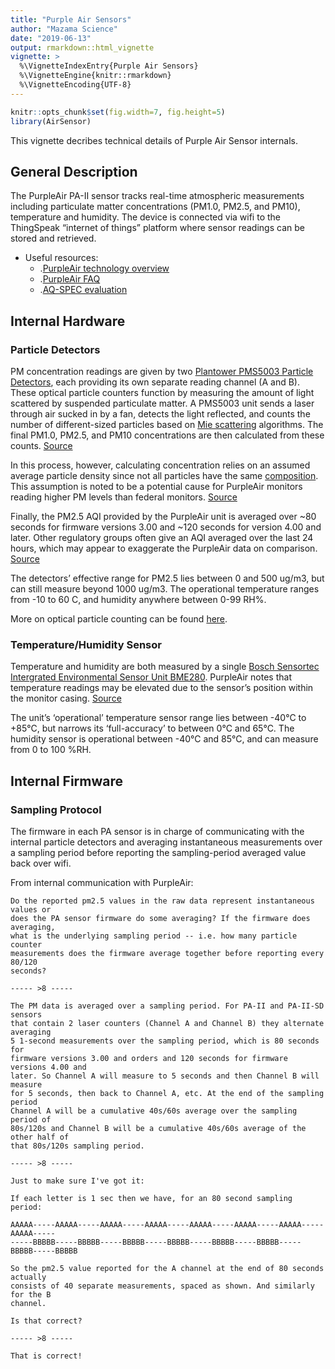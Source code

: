 ```yaml
---
title: "Purple Air Sensors"
author: "Mazama Science"
date: "2019-06-13"
output: rmarkdown::html_vignette
vignette: >
  %\VignetteIndexEntry{Purple Air Sensors}
  %\VignetteEngine{knitr::rmarkdown}
  %\VignetteEncoding{UTF-8}
---
```


```r
knitr::opts_chunk$set(fig.width=7, fig.height=5)
library(AirSensor)
```

This vignette decribes technical details of Purple Air Sensor internals.

## General Description

The PurpleAir PA-II sensor tracks real-time atmospheric measurements including 
particulate matter concentrations (PM1.0, PM2.5, and PM10), temperature and 
humidity. The device is connected via wifi to the ThingSpeak 
"internet of things" platform where sensor readings can be stored and retrieved.

* Useful resources:
  + .[PurpleAir technology overview](https://www2.purpleair.com/pages/technology)
  + .[PurpleAir FAQ](https://www2.purpleair.com/community/faq)
  + .[AQ-SPEC evaluation](https://www.aqmd.gov/aq-spec/product/purpleair-pa-ii)


## Internal Hardware

### Particle Detectors

PM concentration readings are given by two
[Plantower PMS5003 Particle Detectors](http://www.aqmd.gov/docs/default-source/aq-spec/resources-page/plantower-pms5003-manual_v2-3.pdf),
each providing its own separate reading channel (A and B). These optical 
particle counters function by measuring the amount of light scattered by
suspended particulate matter. A PMS5003 unit sends a laser through air sucked in
by a fan, detects the light reflected, and counts the number of different-sized 
particles based on 
[Mie scattering](https://en.wikipedia.org/wiki/Mie_scattering) algorithms. 
The final PM1.0, PM2.5, and PM10 concentrations are then calculated from these 
counts.
[Source](https://www2.purpleair.com/community/faq#!hc-how-do-laser-particle-counters-work)

In this process, however, calculating concentration relies on an assumed 
average particle density since not all particles have the same 
[composition](https://en.wikipedia.org/wiki/Particulates#Composition). 
This assumption is noted to be a potential cause for PurpleAir monitors reading 
higher PM levels than federal monitors.
[Source](https://www2.purpleair.com/community/faq#!hc-how-do-purpleair-sensors-compare-to-regulatory-particulate-matter-sensors)

Finally, the PM2.5 AQI provided by the PurpleAir unit is averaged over ~80
seconds for firmware versions 3.00 and ~120 seconds for version 4.00 and later.
Other regulatory groups often give an AQI averaged over the last 24 hours, which
may appear to exaggerate the PurpleAir data on comparison. 
[Source](https://www2.purpleair.com/community/faq#!hc-how-do-purpleair-sensors-compare-to-regulatory-particulate-matter-sensors)

The detectors' effective range for PM2.5 lies between 0 and 500 ug/m3, but can 
still measure beyond 1000 ug/m3. The operational temperature ranges
from -10 to 60 C, and humidity anywhere between 0-99 RH%.

More on optical particle counting can be found 
[here](http://www.cas.manchester.ac.uk/restools/instruments/aerosol/opc/).

### Temperature/Humidity Sensor

Temperature and humidity are both measured by a single 
[Bosch Sensortec Intergrated Environmental Sensor Unit BME280](https://ae-bst.resource.bosch.com/media/_tech/media/datasheets/BST-BME280-DS002.pdf).
PurpleAir notes that temperature readings may be elevated due to the sensor's 
position within the monitor casing. 
[Source](https://www2.purpleair.com/pages/technology)

The unit's 'operational' temperature sensor range lies between -40°C to +85°C, 
but narrows its 'full-accuracy' to between 0°C and 65°C. The humidity sensor is 
operational between -40°C and 85°C, and can measure from 0 to 100 %RH.

## Internal Firmware

### Sampling Protocol

The firmware in each PA sensor is in charge of communicating with the internal
particle detectors and averaging instantaneous measurements over a sampling
period before reporting the sampling-period averaged value back over wifi.

From internal communication with PurpleAir:

```
Do the reported pm2.5 values in the raw data represent instantaneous values or 
does the PA sensor firmware do some averaging? If the firmware does averaging, 
what is the underlying sampling period -- i.e. how many particle counter
measurements does the firmware average together before reporting every 80/120 
seconds?

----- >8 -----

The PM data is averaged over a sampling period. For PA-II and PA-II-SD sensors
that contain 2 laser counters (Channel A and Channel B) they alternate averaging
5 1-second measurements over the sampling period, which is 80 seconds for
firmware versions 3.00 and orders and 120 seconds for firmware versions 4.00 and
later. So Channel A will measure to 5 seconds and then Channel B will measure
for 5 seconds, then back to Channel A, etc. At the end of the sampling period
Channel A will be a cumulative 40s/60s average over the sampling period of
80s/120s and Channel B will be a cumulative 40s/60s average of the other half of
that 80s/120s sampling period.

----- >8 -----

Just to make sure I've got it:

If each letter is 1 sec then we have, for an 80 second sampling period:

AAAAA-----AAAAA-----AAAAA-----AAAAA-----AAAAA-----AAAAA-----AAAAA-----AAAAA-----
-----BBBBB-----BBBBB-----BBBBB-----BBBBB-----BBBBB-----BBBBB-----BBBBB-----BBBBB

So the pm2.5 value reported for the A channel at the end of 80 seconds actually
consists of 40 separate measurements, spaced as shown. And similarly for the B
channel.

Is that correct?

----- >8 -----

That is correct!
```

